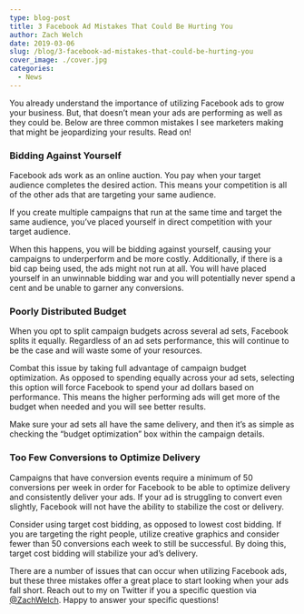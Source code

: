 ```yaml
---
type: blog-post
title: 3 Facebook Ad Mistakes That Could Be Hurting You
author: Zach Welch
date: 2019-03-06
slug: /blog/3-facebook-ad-mistakes-that-could-be-hurting-you
cover_image: ./cover.jpg
categories:
  - News
---
```


You already understand the importance of utilizing Facebook ads to grow your business. But, that doesn’t mean your ads are performing as well as they could be. Below are three common mistakes I see marketers making that might be jeopardizing your results. Read on!

### Bidding Against Yourself

Facebook ads work as an online auction. You pay when your target audience completes the desired action. This means your competition is all of the other ads that are targeting your same audience.

If you create multiple campaigns that run at the same time and target the same audience, you’ve placed yourself in direct competition with your target audience.

When this happens, you will be bidding against yourself, causing your campaigns to underperform and be more costly. Additionally, if there is a bid cap being used, the ads might not run at all. You will have placed yourself in an unwinnable bidding war and you will potentially never spend a cent and be unable to garner any conversions.

### Poorly Distributed Budget

When you opt to split campaign budgets across several ad sets, Facebook splits it equally. Regardless of an ad sets performance, this will continue to be the case and will waste some of your resources.

Combat this issue by taking full advantage of campaign budget optimization. As opposed to spending equally across your ad sets, selecting this option will force Facebook to spend your ad dollars based on performance. This means the higher performing ads will get more of the budget when needed and you will see better results.

Make sure your ad sets all have the same delivery, and then it’s as simple as checking the “budget optimization” box within the campaign details.

### Too Few Conversions to Optimize Delivery

Campaigns that have conversion events require a minimum of 50 conversions per week in order for Facebook to be able to optimize delivery and consistently deliver your ads. If your ad is struggling to convert even slightly, Facebook will not have the ability to stabilize the cost or delivery.

Consider using target cost bidding, as opposed to lowest cost bidding. If you are targeting the right people, utilize creative graphics and consider fewer than 50 conversions each week to still be successful. By doing this, target cost bidding will stabilize your ad’s delivery.

There are a number of issues that can occur when utilizing Facebook ads, but these three mistakes offer a great place to start looking when your ads fall short. Reach out to my on Twitter if you a specific question via [@ZachWelch][1]. Happy to answer your specific questions!

[1]: https://twitter.com/zachwelch
